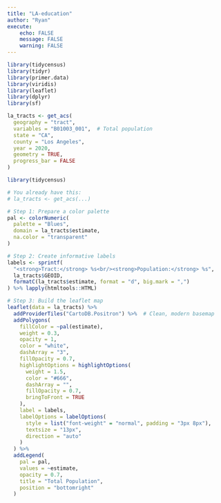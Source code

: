 ```yaml
---
title: "LA-education"
author: "Ryan"
execute:
    echo: FALSE
    message: FALSE
    warning: FALSE
---
```



```r
library(tidycensus)
library(tidyr)
library(primer.data)
library(viridis)
library(leaflet)
library(dplyr)
library(sf)
```
```r

la_tracts <- get_acs(
  geography = "tract",
  variables = "B01003_001",  # Total population
  state = "CA",
  county = "Los Angeles",
  year = 2020,
  geometry = TRUE,
  progress_bar = FALSE
)
```


```r
library(tidycensus)

# You already have this:
# la_tracts <- get_acs(...)

# Step 1: Prepare a color palette
pal <- colorNumeric(
  palette = "Blues",
  domain = la_tracts$estimate,
  na.color = "transparent"
)

# Step 2: Create informative labels
labels <- sprintf(
  "<strong>Tract:</strong> %s<br/><strong>Population:</strong> %s",
  la_tracts$GEOID,
  formatC(la_tracts$estimate, format = "d", big.mark = ",")
) %>% lapply(htmltools::HTML)

# Step 3: Build the leaflet map
leaflet(data = la_tracts) %>%
  addProviderTiles("CartoDB.Positron") %>%  # Clean, modern basemap
  addPolygons(
    fillColor = ~pal(estimate),
    weight = 0.3,
    opacity = 1,
    color = "white",
    dashArray = "3",
    fillOpacity = 0.7,
    highlightOptions = highlightOptions(
      weight = 1.5,
      color = "#666",
      dashArray = "",
      fillOpacity = 0.7,
      bringToFront = TRUE
    ),
    label = labels,
    labelOptions = labelOptions(
      style = list("font-weight" = "normal", padding = "3px 8px"),
      textsize = "13px",
      direction = "auto"
    )
  ) %>%
  addLegend(
    pal = pal,
    values = ~estimate,
    opacity = 0.7,
    title = "Total Population",
    position = "bottomright"
  )

```